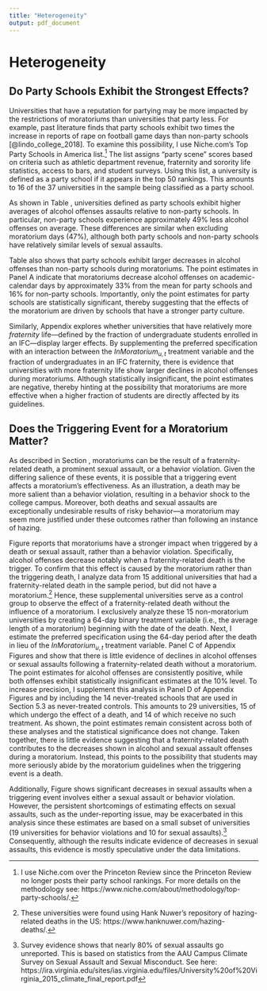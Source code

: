 ```yaml
---
title: "Heterogeneity"
output: pdf_document
---
```


<!-- ```{r setup, include=FALSE} -->
<!-- knitr::opts_chunk$set(echo = TRUE) -->
<!-- ``` -->

# Heterogeneity \label{section:heterogeneity}

## Do Party Schools Exhibit the Strongest Effects? \label{section:party_schools}

Universities that have a reputation for partying may be more impacted by the restrictions of moratoriums than universities that party less. For example, past literature finds that party schools exhibit two times the increase in reports of rape on football game days than non-party schools [@lindo_college_2018]. To examine this possibility, I use Niche.com's Top Party Schools in America list.^[I use Niche.com over the Princeton Review since the Princeton Review no longer posts their party school rankings. For more details on the methodology see: https://www.niche.com/about/methodology/top-party-schools/.] The list assigns "party scene" scores based on criteria such as athletic department revenue, fraternity and sorority life statistics, access to bars, and student surveys. Using this list, a university is defined as a party school if it appears in the top 50 rankings. This amounts to 16 of the 37 universities in the sample being classified as a party school. 

As shown in Table \ref{party_school_table}, universities defined as party schools exhibit higher averages of alcohol offenses assaults relative to non-party schools. In particular, non-party schools experience approximately 49% less alcohol offenses on average. These differences are similar when excluding moratorium days (47%), although both party schools and non-party schools have relatively similar levels of sexual assaults.

Table \ref{party_school_table} also shows that party schools exhibit larger decreases in alcohol offenses than non-party schools during moratoriums. The point estimates in Panel A indicate that moratoriums decrease alcohol offenses on academic-calendar days by approximately 33% from the mean for party schools and 16% for non-party schools. Importantly, only the point estimates for party schools are statistically significant, thereby suggesting that the effects of the moratorium are driven by schools that have a stronger party culture. 

Similarly, Appendix \ref{asection:fraction} explores whether universities that have relatively more *fraternity* life—defined by the fraction of undergraduate students enrolled in an IFC—display larger effects. By supplementing the preferred specification with an interaction between the $InMoratorium_{u,t}$ treatment variable and the fraction of undergraduates in an IFC fraternity, there is evidence that universities with more fraternity life show larger declines in alcohol offenses during moratoriums. Although statistically insignificant, the point estimates are negative, thereby hinting at the possibility that moratoriums are more effective when a higher fraction of students are directly affected by its guidelines.

## Does the Triggering Event for a Moratorium Matter? \label{section:trigger}

As described in Section \ref{section:moratoriums}, moratoriums can be the result of a fraternity-related death, a prominent sexual assault, or a behavior violation. Given the differing salience of these events, it is possible that a triggering event affects a moratorium's effectiveness. As an illustration, a death may be more salient than a behavior violation, resulting in a behavior shock to the college campus. Moreover, both deaths and sexual assaults are exceptionally undesirable results of risky behavior—a moratorium may seem more justified under these outcomes rather than following an instance of hazing. 

Figure \ref{trigger_reg_graph} reports that moratoriums have a stronger impact when triggered by a death or sexual assault, rather than a behavior violation. Specifically, alcohol offenses decrease notably when a fraternity-related death is the trigger. To confirm that this effect is caused by the moratorium rather than the triggering death, I analyze data from 15 additional universities that had a fraternity-related death in the sample period, but did not have a moratorium.^[These universities were found using Hank Nuwer's repository of hazing-related deaths in the US: https://www.hanknuwer.com/hazing-deaths/.] Hence, these supplemental universities serve as a control group to observe the effect of a fraternity-related death without the influence of a moratorium. I exclusively analyze these 15 non-moratorium universities by creating a 64-day binary treatment variable (i.e., the average length of a moratorium) beginning with the date of the death. Next, I estimate the preferred specification using the 64-day period after the death in lieu of the $InMoratorium_{u,t}$ treatment variable. Panel C of Appendix Figures \ref{alc_forest} and \ref{sex_forest} show that there is little evidence of declines in alcohol offenses or sexual assaults following a fraternity-related death without a moratorium. The point estimates for alcohol offenses are consistently positive, while both offenses exhibit statistically insignificant estimates at the 10% level. To increase precision, I supplement this analysis in Panel D of Appendix Figures \ref{alc_forest} and \ref{sex_forest} by including the 14 never-treated schools that are used in Section 5.3 as never-treated controls. This amounts to 29 universities, 15 of which undergo the effect of a death, and 14 of which receive no such treatment. As shown, the point estimates remain consistent across both of these analyses and the statistical significance does not change. Taken together, there is little evidence suggesting that a fraternity-related death contributes to the decreases shown in alcohol and sexual assault offenses during a moratorium. Instead, this points to the possibility that students may more seriously abide by the moratorium guidelines when the triggering event is a death.


Additionally, Figure \ref{trigger_reg_graph} shows significant decreases in sexual assaults when a triggering event involves either a sexual assault or behavior violation. However, the persistent shortcomings of estimating effects on sexual assaults, such as the under-reporting issue, may be exacerbated in this analysis since these estimates are based on a small subset of universities (19 universities for behavior violations and 10 for sexual assaults).^[Survey evidence shows that nearly 80% of sexual assaults go unreported. This is based on statistics from the AAU Campus Climate Survey on Sexual Assault and Sexual Misconduct. See here: https://ira.virginia.edu/sites/ias.virginia.edu/files/University%20of%20Virginia_2015_climate_final_report.pdf] Consequently, although the results indicate evidence of decreases in sexual assaults, this evidence is mostly speculative under the data limitations.

